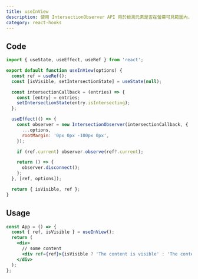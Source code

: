 ```yaml
---
title: useInView
description: 使用 IntersectionObserver API 用於檢測元素是否在螢幕可見範圍內，並且提供相關的 callback。
category: react-hooks
---
```


## Code

```jsx
import { useState, useEffect, useRef } from 'react';

export default function useInView(options) {
  const ref = useRef();
  const [isVisible, setIntersectionState] = useState(null);

  const intersectionCallback = (entries) => {
    const [entry] = entries;
    setIntersectionState(entry.isIntersecting);
  };

  useEffect(() => {
    const observer = new IntersectionObserver(intersectionCallback, {
      ...options,
      rootMargin: '0px 0px -100px 0px',
    });

    if (ref.current) observer.observe(ref?.current);

    return () => {
      observer.disconnect();
    };
  }, [ref, options]);

  return { isVisible, ref };
}
```

## Usage

```jsx
const App = () => {
  const { ref, isVisible } = useInView();
  return (
    <div>
      // some content
      <div ref={ref}>{isVisible ? 'The content is visible' : 'The content is not visible'}</div>
    </div>
  );
};
```
